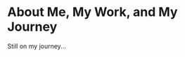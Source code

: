 <Cover
  src="https://cdn.haozheli.com/DSC03805.jpeg"
  alt="Cover Img of myself"
  caption="My back view, on the last day 2024 at Monaco."
/>



# About Me, My Work, and My Journey

Still on my journey...
